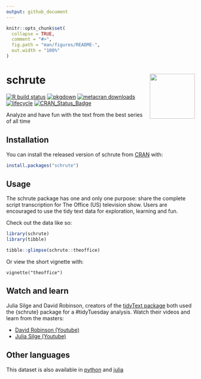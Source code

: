 ```yaml
---
output: github_document
---
```


<!-- README.md is generated from README.Rmd. Please edit that file -->

```r
knitr::opts_chunk$set(
  collapse = TRUE,
  comment = "#>",
  fig.path = "man/figures/README-",
  out.width = "100%"
)
```


# schrute <img src="https://github.com/bradlindblad/schrute/blob/master/man/figures/logo.png?raw=true" align="right" alt="" width="120" />

<!-- badges: start -->
[![R build status](https://github.com/bradlindblad/schrute/workflows/R-CMD-check/badge.svg)](https://github.com/bradlindblad/schrute/actions)
[![pkgdown](https://github.com/bradlindblad/schrute/actions/workflows/pkgdown.yaml/badge.svg)](https://github.com/bradlindblad/schrute/actions/workflows/pkgdown.yaml)
[![metacran downloads](https://cranlogs.r-pkg.org/badges/grand-total/schrute)](https://cran.r-project.org/package=schrute)
[![lifecycle](https://img.shields.io/badge/lifecycle-stable-brightgreen.svg)](https://www.tidyverse.org/lifecycle/#stable)
[![CRAN_Status_Badge](https://www.r-pkg.org/badges/version/schrute)](https://cran.r-project.org/package=schrute)



<!-- badges: end -->

Analyze and have fun with the text from the best series of all time

## Installation

You can install the released version of schrute from [CRAN](https://CRAN.R-project.org) with:

``` r
install.packages("schrute")
```

## Usage

The schrute package has one and only one purpose: share the complete script transcription for The Office (US) television show. Users are encouraged to use the tidy text data for exploration, learning and fun.

Check out the data like so:
```r
library(schrute)
library(tibble)

tibble::glimpse(schrute::theoffice)
```

Or view the short vignette with:
```
vignette("theoffice")
```
## Watch and learn

Julia Silge and David Robinson, creators of the [tidyText package](https://www.tidytextmining.com/) both used the {schrute} package for a #tidyTuesday analysis. Watch their videos and learn from the masters:

* [David Robinson (Youtube)](https://www.youtube.com/watch?v=_IvAubTDQME&t=1092s)
* [Julia Silge (Youtube)](https://www.youtube.com/watch?v=R32AsuKICAY)

## Other languages
This dataset is also available in [python](https://github.com/bradlindblad/schrutepy) and [julia](https://github.com/bradlindblad/Schrute.jl)
